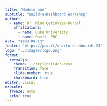 ```yaml
---
title: "Module one"
subtitle: "Build-a-Dashboard Workshop"
author:   
  - name: Dr. Mine Çetinkaya-Rundel
    affiliations:
      - name: Duke University
      - name: Posit, PBC
date: "2024-08-12"
footer: "https://pos.it/quarto-dashboards-24"
logo: "../images/logo.png"
format:
  revealjs:
    theme: ../style/slides.scss
    transition: fade
    slide-number: true
    chalkboard: true
editor: visual
execute:
  freeze: auto
  echo: true
---
```

